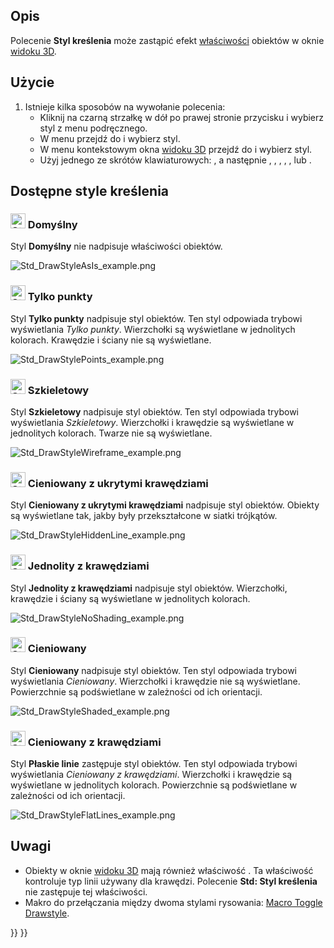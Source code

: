 <languages/>

{{Docnav/pl
|[[Std_FreezeViews/pl|Zamroź widoki]]
|[[Std_SelBoundingBox/pl|Ramka otaczająca]]
|[[Std_View_Menu/pl|Std: Menu Widok]]
|IconL=
|IconR=Std_SelBoundingBox.svg
|IconC=Freecad.svg
}}

{{GuiCommand
|Name=Std DrawStyle
|Name/pl=Std: Styl kreślenia
|MenuLocation=Widok → Styl kreślenia → ...
|Workbenches=Wszystkie
|Shortcut={{KEY|V}} {{KEY|1}} - {{KEY|V}} {{KEY|7}}
|SeeAlso=[[Std_SelBoundingBox/pl|Ramka otaczająca]]
}}

<span id="Description"></span>
==Opis==

Polecenie '''Styl kreślenia''' może zastąpić efekt {{PropertyView/pl|wyświetlanego trybu}} [[Property_editor/pl|właściwości]] obiektów w oknie [[3D_view/pl|widoku 3D]].

<span id="Usage"></span>
==Użycie==

<div class="mw-translate-fuzzy">
# Istnieje kilka sposobów na wywołanie polecenia:
#* Kliknij na czarną strzałkę w dół po prawej stronie przycisku {{Button|[[Image:Std_DrawStyleAsIs.svg|24px]] [[Std_DrawStyle/pl|Styl kreślenia]]}} i wybierz styl z menu podręcznego.
#* W menu przejdź do {{MenuCommand|Widok → Styl kreślenia}} i wybierz styl.
#* W menu kontekstowym okna [[3D_view/pl|widoku 3D]] przejdź do {{MenuCommand|Styl kreślenia}} i wybierz styl.
#* Użyj jednego ze skrótów klawiaturowych: {{KEY|V}}, a następnie {{KEY|1}}, {{KEY|2}}, {{KEY|3}}, {{KEY|4}}, {{KEY|5}}, {{KEY|6}} lub {{KEY|7}}.
</div>

<span id="Available_draw_styles"></span>
==Dostępne style kreślenia==

<span id="24px_As_Is"></span>
===[[Image:Std_DrawStyleAsIs.svg|24px]] Domyślny===

Styl '''Domyślny''' nie nadpisuje właściwości {{PropertyView|Trybu wyświetlania}} obiektów.

[[Image:Std_DrawStyleAsIs_example.png]]
{{Caption|4 identyczne obiekty, każdy z innym trybem wyświetlania ''(od lewej do prawej: "Tylko punkty", "Szkieletowy", "Cieniowany" i "Cieniowany z krawędziami")'' z zastosowanym stylem rysowania "Domyślny".}}

<span id="24px_Points"></span>
===[[Image:Std_DrawStylePoints.svg|24px]] Tylko punkty===

Styl '''Tylko punkty''' nadpisuje styl {{PropertyView|Tryb wyświetlania}} obiektów. Ten styl odpowiada trybowi wyświetlania ''Tylko punkty''. Wierzchołki są wyświetlane w jednolitych kolorach. Krawędzie i ściany nie są wyświetlane.

[[Image:Std_DrawStylePoints_example.png]]
{{Caption|Te same obiekty z zastosowanym stylem rysowania "Tylko punkty"}}

<span id="24px_Wireframe"></span>
===[[Image:Std_DrawStyleWireFrame.svg|24px]] Szkieletowy===

Styl '''Szkieletowy''' nadpisuje styl {{PropertyView|Tryb wyświetlania}} obiektów. Ten styl odpowiada trybowi wyświetlania ''Szkieletowy''. Wierzchołki i krawędzie są wyświetlane w jednolitych kolorach. Twarze nie są wyświetlane.

[[Image:Std_DrawStyleWireframe_example.png]]
{{Caption|Te same obiekty z zastosowanym stylem rysowania "Szkieletowy"}}

<span id="24px_Hidden_Line"></span>
===[[Image:Std_DrawStyleHiddenLine.svg|24px]] Cieniowany z ukrytymi krawędziami===

Styl '''Cieniowany z ukrytymi krawędziami''' nadpisuje styl {{PropertyView|Tryb wyświetlania}} obiektów. Obiekty są wyświetlane tak, jakby były przekształcone w siatki trójkątów.

[[Image:Std_DrawStyleHiddenLine_example.png]]
{{Caption|Te same obiekty z zastosowanym stylem rysowania "Cieniowany z ukrytymi krawędziami"}}

<span id="24px_No_Shading"></span>
===[[Image:Std_DrawStyleNoShading.svg|24px]] Jednolity z krawędziami===

Styl '''Jednolity z krawędziami''' nadpisuje styl {{PropertyView|Tryb wyświetlania}} obiektów. Wierzchołki, krawędzie i ściany są wyświetlane w jednolitych kolorach.

[[Image:Std_DrawStyleNoShading_example.png]]
{{Caption|Te same obiekty z zastosowanym stylem rysowania "Jednolity z krawędziami"}}

<span id="24px_Shaded"></span>
===[[Image:Std_DrawStyleShaded.svg|24px]] Cieniowany===

Styl '''Cieniowany''' nadpisuje styl {{PropertyView|Tryb wyświetlania}} obiektów. Ten styl odpowiada trybowi wyświetlania ''Cieniowany''. Wierzchołki i krawędzie nie są wyświetlane. Powierzchnie są podświetlane w zależności od ich orientacji.

[[Image:Std_DrawStyleShaded_example.png]]
{{Caption|Te same obiekty z zastosowanym stylem rysowania "Cieniowany"}}

<span id="24px_Flat_Lines"></span>
===[[Image:Std_DrawStyleFlatLines.svg|24px]] Cieniowany z krawędziami===

Styl '''Płaskie linie''' zastępuje styl {{PropertyView|Tryb wyświetlania}} obiektów. Ten styl odpowiada trybowi wyświetlania ''Cieniowany z krawędziami''. Wierzchołki i krawędzie są wyświetlane w jednolitych kolorach. Powierzchnie są podświetlane w zależności od ich orientacji.

[[Image:Std_DrawStyleFlatLines_example.png]]
{{Caption|Te same obiekty z zastosowanym stylem rysowania "Cieniowany z krawędziami"}}

<span id="Notes"></span>
==Uwagi==

* Obiekty w oknie [[3D_view/pl|widoku 3D]] mają również właściwość {{PropertyView|Styl kreślenia}}. Ta właściwość kontroluje typ linii używany dla krawędzi. Polecenie '''Std: Styl kreślenia''' nie zastępuje tej właściwości.
* Makro do przełączania między dwoma stylami rysowania: [[Macro_Toggle_Drawstyle/pl|Macro Toggle Drawstyle]].


{{Docnav/pl
|[[Std_FreezeViews/pl|Zamroź widoki]]
|[[Std_SelBoundingBox/pl|Ramka otaczająca]]
|[[Std_View_Menu/pl|Std: Menu Widok]]
|IconL=
|IconR=Std_SelBoundingBox.svg
|IconC=Freecad.svg
}}

{{Std_Base_navi{{#translation:}}}}
{{Userdocnavi{{#translation:}}}}